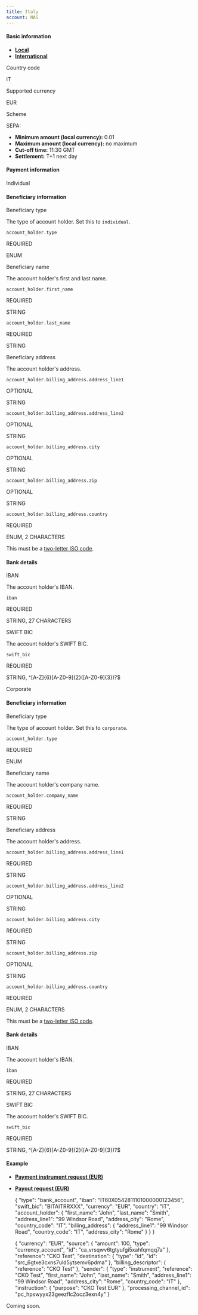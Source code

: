 ```yaml
---
title: Italy
account: NAS
---
```


#### Basic information

*   [**Local**](#tabs-190a033d-3274-4aa1-9fee-d2ecd8837b32-1)
*   [**International**](#tabs-190a033d-3274-4aa1-9fee-d2ecd8837b32-2)

  

Country code

IT

Supported currency

EUR

Scheme

SEPA:

*   **Minimum amount (local currency):** 0.01
*   **Maximum amount (local currency):** no maximum
*   **Cut-off time:** 11:30 GMT
*   **Settlement:** T+1 next day

#### Payment information

 Individual

#### Beneficiary information

  

Beneficiary type

The type of account holder. Set this to `individual`.

`account_holder.type`

REQUIRED

ENUM

Beneficiary name

The account holder's first and last name.

`account_holder.first_name`

REQUIRED

STRING

`account_holder.last_name`

REQUIRED

STRING

Beneficiary address

The account holder's address.

  

  

  

  

`account_holder.billing_address.address_line1`

OPTIONAL

STRING

`account_holder.billing_address.address_line2`

OPTIONAL

STRING

`account_holder.billing_address.city`

OPTIONAL

STRING

`account_holder.billing_address.zip`

OPTIONAL

STRING

`account_holder.billing_address.country`

REQUIRED

ENUM, 2 CHARACTERS

This must be a [two-letter ISO code](/display/DOCS/Country+codes).

#### Bank details

  

IBAN

The account holder's IBAN.

`iban`

REQUIRED

STRING, 27 CHARACTERS

SWIFT BIC

The account holder's SWIFT BIC.

`swift_bic`

REQUIRED

STRING, ^\[A-Z\]{6}\[A-Z0-9\]{2}(\[A-Z0-9\]{3})?$

 Corporate

#### Beneficiary information

  

Beneficiary type

The type of account holder. Set this to `corporate`.

`account_holder.type`

REQUIRED

ENUM

Beneficiary name

The account holder's company name.

`account_holder.company_name`

REQUIRED

STRING

Beneficiary address

The account holder's address.

`account_holder.billing_address.address_line1`

REQUIRED

STRING

`account_holder.billing_address.address_line2`

OPTIONAL

STRING

`account_holder.billing_address.city`

REQUIRED

STRING

`account_holder.billing_address.zip`

OPTIONAL

STRING

`account_holder.billing_address.country`

REQUIRED

ENUM, 2 CHARACTERS

This must be a [two-letter ISO code](/display/DOCS/Country+codes).

#### Bank details

  

IBAN

The account holder's IBAN.

`iban`

REQUIRED

STRING, 27 CHARACTERS

SWIFT BIC

The account holder's SWIFT BIC.

`swift_bic`

REQUIRED

STRING, ^\[A-Z\]{6}\[A-Z0-9\]{2}(\[A-Z0-9\]{3})?$

#### Example

*   [**Payment instrument request (EUR)**](#tabs-189919bd-90d3-4f5e-aea1-0b165f6fdc46-1)
*   [**Payout request (EUR)**](#tabs-189919bd-90d3-4f5e-aea1-0b165f6fdc46-2)

    {
      "type": "bank_account",
      "iban": "IT60X0542811101000000123456",
      "swift_bic": "BITAITRRXXX",
      "currency": "EUR",
      "country": "IT",
      "account_holder": {
        "first_name": "John",
        "last_name": "Smith",
        "address_line1": "99 Windsor Road",
        "address_city": "Rome",
        "country_code": "IT",
        "billing_address": {
          "address_line1": "99 Windsor Road",
          "country_code": "IT",
          "address_city": "Rome"
        }
      }
    }

    {
      "currency": "EUR",
      "source": {
        "amount": 100,
        "type": "currency_account",
        "id": "ca_vrsqwv6tgtyufgi5xahfqmqq7a"
      },
      "reference": "CKO Test",
      "destination": {
        "type": "id",
        "id": "src_6gtxe3cxns7uld5ytsemv6pdma"
      },
      "billing_descriptor": {
        "reference": "CKO Test"
      },
      "sender": {
        "type": "instrument",
        "reference": "CKO Test",
        "first_name": "John",
        "last_name": "Smith",
        "address_line1": "99 Windsor Road",
        "address_city": "Rome",
        "country_code": "IT"
      },
      "instruction": {
        "purpose": "CKO Test EUR"
      },
      "processing_channel_id": "pc_hpswyyx23geezflc2ocz3exn4y"
    }

Coming soon.
